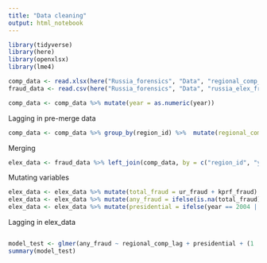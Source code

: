 ```yaml
---
title: "Data cleaning"
output: html_notebook
---
```


```r
library(tidyverse)
library(here)
library(openxlsx)
library(lme4)

comp_data <- read.xlsx(here("Russia_forensics", "Data", "regional_comp_long.xlsx"))
fraud_data <- read.csv(here("Russia_forensics", "Data", "russia_elex_fraudscores.csv"))

comp_data <- comp_data %>% mutate(year = as.numeric(year))
```

Lagging in pre-merge data

```r
comp_data <- comp_data %>% group_by(region_id) %>%  mutate(regional_comp_lag = dplyr::lag(regional_comp, n = 1))

```



Merging


```r
elex_data <- fraud_data %>% left_join(comp_data, by = c("region_id", "year"))
```

Mutating variables

```r

elex_data <- elex_data %>% mutate(total_fraud = ur_fraud + kprf_fraud)
elex_data <- elex_data %>% mutate(any_fraud = ifelse(is.na(total_fraud) == T, NA, ifelse(total_fraud >= 1, 1, 0)))
elex_data <- elex_data %>% mutate(presidential = ifelse(year == 2004 | year == 2008 | year == 2012 | year == 2018, 1, 0))

```


Lagging in elex_data

```r
```


```r
model_test <- glmer(any_fraud ~ regional_comp_lag + presidential + (1 | region_id), data = elex_data, family = binomial(link = "logit"))
summary(model_test)
```

